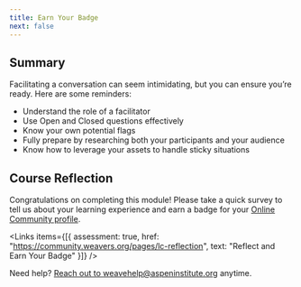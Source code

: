 ```yaml
---
title: Earn Your Badge
next: false
---
```


## Summary

Facilitating a conversation can seem intimidating, but you can ensure you’re ready. Here are some reminders:

- Understand the role of a facilitator
- Use Open and Closed questions effectively
- Know your own potential flags
- Fully prepare by researching both your participants and your audience
- Know how to leverage your assets to handle sticky situations

## Course Reflection

Congratulations on completing this module! Please take a quick survey to tell us about your learning experience and earn a badge for your [Online Community profile](https://community.weavers.org).

<Links
  items={[{
    assessment: true,
    href: "https://community.weavers.org/pages/lc-reflection",
    text: "Reflect and Earn Your Badge"
  }]}
/>

Need help? [Reach out to weavehelp@aspeninstitute.org](mailto:weavehelp@aspeninstitute.org) anytime.
